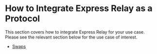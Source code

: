# How to Integrate Express Relay as a Protocol

This section covers how to integrate Express Relay for your use case. Please see the relevant section below for the use case of interest.

- [Swaps](integrate-as-protocol/swaps)
